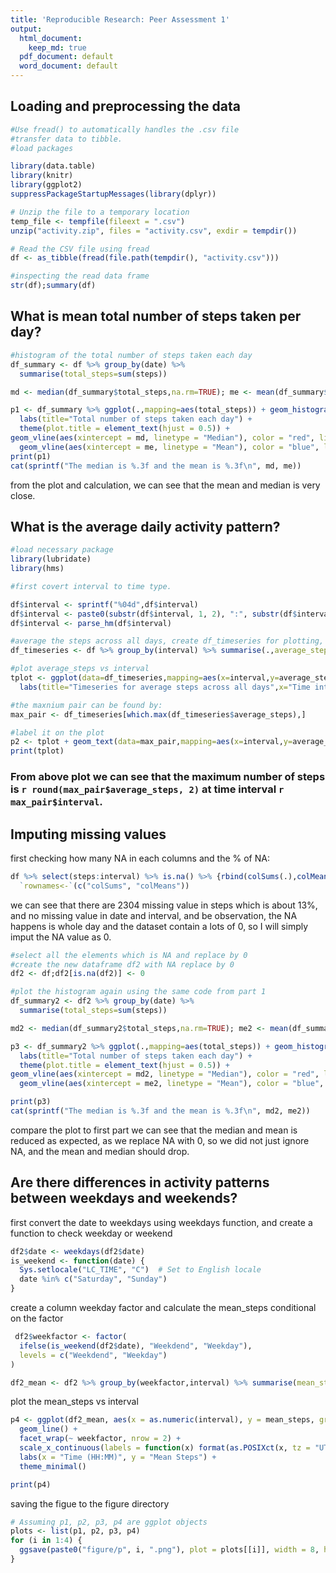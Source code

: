 ```yaml
---
title: 'Reproducible Research: Peer Assessment 1'
output:
  html_document:
    keep_md: true
  pdf_document: default
  word_document: default
---
```


## Loading and preprocessing the data

```r
#Use fread() to automatically handles the .csv file
#transfer data to tibble.
#load packages

library(data.table)
library(knitr)
library(ggplot2)
suppressPackageStartupMessages(library(dplyr))

# Unzip the file to a temporary location
temp_file <- tempfile(fileext = ".csv")
unzip("activity.zip", files = "activity.csv", exdir = tempdir())

# Read the CSV file using fread
df <- as_tibble(fread(file.path(tempdir(), "activity.csv")))
```

```r
#inspecting the read data frame
str(df);summary(df)
```

## What is mean total number of steps taken per day?

```r
#histogram of the total number of steps taken each day
df_summary <- df %>% group_by(date) %>% 
  summarise(total_steps=sum(steps))

md <- median(df_summary$total_steps,na.rm=TRUE); me <- mean(df_summary$total_steps,na.rm=TRUE)

p1 <- df_summary %>% ggplot(.,mapping=aes(total_steps)) + geom_histogram(bins=20) + 
  labs(title="Total number of steps taken each day") +
  theme(plot.title = element_text(hjust = 0.5)) + 
geom_vline(aes(xintercept = md, linetype = "Median"), color = "red", linewidth = 1,alpha=0.5)+
  geom_vline(aes(xintercept = me, linetype = "Mean"), color = "blue", linewidth = 1,alpha=0.5)
print(p1)
cat(sprintf("The median is %.3f and the mean is %.3f\n", md, me))
```

from the plot and calculation, we can see that the mean and median is very close.

## What is the average daily activity pattern?
```r
#load necessary package
library(lubridate)
library(hms)
```

```r
#first covert interval to time type.

df$interval <- sprintf("%04d",df$interval)
df$interval <- paste0(substr(df$interval, 1, 2), ":", substr(df$interval, 3, 4))
df$interval <- parse_hm(df$interval)

#average the steps across all days, create df_timeseries for plotting, remove NA
df_timeseries <- df %>% group_by(interval) %>% summarise(.,average_steps=mean(steps,na.rm=TRUE))

#plot average_steps vs interval
tplot <- ggplot(data=df_timeseries,mapping=aes(x=interval,y=average_steps)) + geom_line() +
  labs(title="Timeseries for average steps across all days",x="Time interval",y="average steps") 

#the maxnium pair can be found by:
max_pair <- df_timeseries[which.max(df_timeseries$average_steps),]

#label it on the plot
p2 <- tplot + geom_text(data=max_pair,mapping=aes(x=interval,y=average_steps,label = paste0("Max: ", round(average_steps, 2))),color="red",size=4)
print(tplot)

```

### From above plot we can see that the maximum number of steps is `r round(max_pair$average_steps, 2)` at time interval `r max_pair$interval`.


## Imputing missing values
first checking how many NA in each columns and the % of NA:
```r
df %>% select(steps:interval) %>% is.na() %>% {rbind(colSums(.),colMeans(.))} %>% 
  `rownames<-`(c("colSums", "colMeans"))

```
we can see that there are 2304 missing value in steps which is about 13%, and no missing value in date and interval, and be observation, the NA happens is whole day and the dataset contain a lots of 0, so I will simply imput the NA value as 0.
```r
#select all the elements which is NA and replace by 0
#create the new dataframe df2 with NA replace by 0
df2 <- df;df2[is.na(df2)] <- 0

#plot the histogram again using the same code from part 1
df_summary2 <- df2 %>% group_by(date) %>% 
  summarise(total_steps=sum(steps))

md2 <- median(df_summary2$total_steps,na.rm=TRUE); me2 <- mean(df_summary2$total_steps,na.rm=TRUE)

p3 <- df_summary2 %>% ggplot(.,mapping=aes(total_steps)) + geom_histogram(bins=20) + 
  labs(title="Total number of steps taken each day") +
  theme(plot.title = element_text(hjust = 0.5)) + 
geom_vline(aes(xintercept = md2, linetype = "Median"), color = "red", linewidth = 1,alpha=0.5)+
  geom_vline(aes(xintercept = me2, linetype = "Mean"), color = "blue", linewidth = 1,alpha=0.5)

print(p3)
cat(sprintf("The median is %.3f and the mean is %.3f\n", md2, me2))

```
compare the plot to first part we can see that the median and mean is reduced as expected, as we replace NA with 0, so we did not just ignore NA, and the mean and median should drop.

## Are there differences in activity patterns between weekdays and weekends?
first convert the date to weekdays using weekdays function,
and create a function to check weekday or weekend
```r
df2$date <- weekdays(df2$date)
is_weekend <- function(date) {
  Sys.setlocale("LC_TIME", "C")  # Set to English locale
  date %in% c("Saturday", "Sunday")
}
```
create a column weekday factor and calculate the mean_steps conditional on the factor
```r
 df2$weekfactor <- factor(
  ifelse(is_weekend(df2$date), "Weekdend", "Weekday"),
  levels = c("Weekdend", "Weekday")
)

df2_mean <- df2 %>% group_by(weekfactor,interval) %>% summarise(mean_steps=mean(steps),.groups = "drop")

```
plot the mean_steps vs interval


```r
p4 <- ggplot(df2_mean, aes(x = as.numeric(interval), y = mean_steps, group = weekfactor)) +
  geom_line() +
  facet_wrap(~ weekfactor, nrow = 2) +
  scale_x_continuous(labels = function(x) format(as.POSIXct(x, tz = "UTC"), "%H:%M")) +
  labs(x = "Time (HH:MM)", y = "Mean Steps") +
  theme_minimal()

print(p4)
```
saving the figue to the figure directory
```r
# Assuming p1, p2, p3, p4 are ggplot objects
plots <- list(p1, p2, p3, p4)
for (i in 1:4) {
  ggsave(paste0("figure/p", i, ".png"), plot = plots[[i]], width = 8, height = 6, dpi = 300)
}

```



